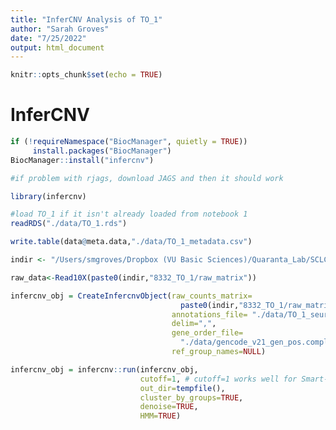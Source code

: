 ```yaml
---
title: "InferCNV Analysis of TO_1"
author: "Sarah Groves"
date: "7/25/2022"
output: html_document
---
```


```r
knitr::opts_chunk$set(echo = TRUE)
```

# InferCNV

```r
if (!requireNamespace("BiocManager", quietly = TRUE))
     install.packages("BiocManager")
BiocManager::install("infercnv")

#if problem with rjags, download JAGS and then it should work
```

```r
library(infercnv)

#load TO_1 if it isn't already loaded from notebook 1
readRDS("./data/TO_1.rds")

write.table(data@meta.data,"./data/TO_1_metadata.csv")

indir <- "/Users/smgroves/Dropbox (VU Basic Sciences)/Quaranta_Lab/SCLC_data/scRNAseq/2022_pipseq_organoids/20220714_Quaranta_8332_pipseq/"

raw_data<-Read10X(paste0(indir,"8332_TO_1/raw_matrix"))

infercnv_obj = CreateInfercnvObject(raw_counts_matrix=    
                                      paste0(indir,"8332_TO_1/raw_matrix/matrix.mtx"),
                                    annotations_file= "./data/TO_1_seurat_clusters.csv",
                                    delim=",",
                                    gene_order_file=
                                      "./data/gencode_v21_gen_pos.complete.txt",
                                    ref_group_names=NULL) 

infercnv_obj = infercnv::run(infercnv_obj,
                             cutoff=1, # cutoff=1 works well for Smart-seq2, and cutoff=0.1 works well for 10x Genomics
                             out_dir=tempfile(), 
                             cluster_by_groups=TRUE, 
                             denoise=TRUE,
                             HMM=TRUE)
```


